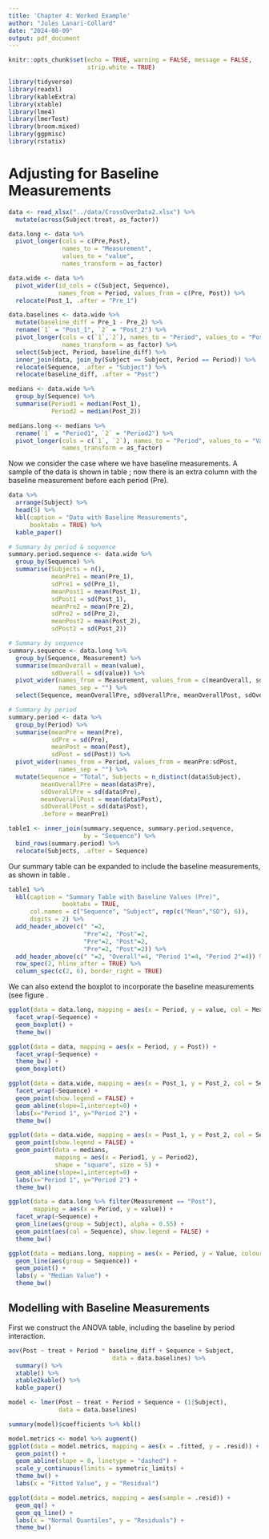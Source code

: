 ```yaml
---
title: 'Chapter 4: Worked Example'
author: "Jules Lanari-Collard"
date: "2024-08-09"
output: pdf_document
---
```


```r
knitr::opts_chunk$set(echo = TRUE, warning = FALSE, message = FALSE,
                      strip.white = TRUE)

library(tidyverse)
library(readxl)
library(kableExtra)
library(xtable)
library(lme4)
library(lmerTest)
library(broom.mixed)
library(ggpmisc)
library(rstatix)
```




# Adjusting for Baseline Measurements

```r
data <- read_xlsx("../data/CrossOverData2.xlsx") %>%
  mutate(across(Subject:treat, as_factor))

data.long <- data %>%
  pivot_longer(cols = c(Pre,Post),
               names_to = "Measurement",
               values_to = "value",
               names_transform = as_factor)

data.wide <- data %>%
  pivot_wider(id_cols = c(Subject, Sequence),
              names_from = Period, values_from = c(Pre, Post)) %>%
  relocate(Post_1, .after = "Pre_1")

data.baselines <- data.wide %>%
  mutate(baseline_diff = Pre_1 - Pre_2) %>%
  rename(`1` = "Post_1", `2` = "Post_2") %>%
  pivot_longer(cols = c(`1`,`2`), names_to = "Period", values_to = "Post",
               names_transform = as_factor) %>%
  select(Subject, Period, baseline_diff) %>% 
  inner_join(data, join_by(Subject == Subject, Period == Period)) %>%
  relocate(Sequence, .after = "Subject") %>%
  relocate(baseline_diff, .after = "Post")

medians <- data.wide %>%
  group_by(Sequence) %>%
  summarise(Period1 = median(Post_1),
            Period2 = median(Post_2))

medians.long <- medians %>%
  rename(`1` = "Period1", `2` = "Period2") %>%
  pivot_longer(cols = c(`1`, `2`), names_to = "Period", values_to = "Value",
               names_transform = as_factor)
```

Now we consider the case where we have baseline measurements. A sample of the data is shown in table \ref{tab:data-with-pre}; now there is an extra column with the baseline measurement before each period (Pre).
```r
data %>%
  arrange(Subject) %>%
  head(5) %>%
  kbl(caption = "Data with Baseline Measurements",
      booktabs = TRUE) %>%
  kable_paper()
```
```r
# Summary by period & sequence
summary.period.sequence <- data.wide %>%
  group_by(Sequence) %>%
  summarise(Subjects = n(),
            meanPre1 = mean(Pre_1),
            sdPre1 = sd(Pre_1),
            meanPost1 = mean(Post_1),
            sdPost1 = sd(Post_1),
            meanPre2 = mean(Pre_2),
            sdPre2 = sd(Pre_2),
            meanPost2 = mean(Post_2),
            sdPost2 = sd(Post_2))

# Summary by sequence
summary.sequence <- data.long %>%
  group_by(Sequence, Measurement) %>%
  summarise(meanOverall = mean(value),
            sdOverall = sd(value)) %>%
  pivot_wider(names_from = Measurement, values_from = c(meanOverall, sdOverall),
              names_sep = "") %>%
  select(Sequence, meanOverallPre, sdOverallPre, meanOverallPost, sdOverallPost)

# Summary by period
summary.period <- data %>%
  group_by(Period) %>%
  summarise(meanPre = mean(Pre),
            sdPre = sd(Pre),
            meanPost = mean(Post),
            sdPost = sd(Post)) %>%
  pivot_wider(names_from = Period, values_from = meanPre:sdPost,
              names_sep = "") %>%
  mutate(Sequence = "Total", Subjects = n_distinct(data$Subject),
         meanOverallPre = mean(data$Pre),
         sdOverallPre = sd(data$Pre),
         meanOverallPost = mean(data$Post),
         sdOverallPost = sd(data$Post),
         .before = meanPre1)

table1 <- inner_join(summary.sequence, summary.period.sequence,
                     by = "Sequence") %>%
  bind_rows(summary.period) %>%
  relocate(Subjects, .after = Sequence)
```
Our summary table can be expanded to include the baseline measurements, as shown in table \ref{tab:table1}.
```r
table1 %>%
  kbl(caption = "Summary Table with Baseline Values (Pre)",
               booktabs = TRUE,
      col.names = c("Sequence", "Subject", rep(c("Mean","SD"), 6)),
      digits = 2) %>%
  add_header_above(c(" "=2,
                     "Pre"=2, "Post"=2,
                     "Pre"=2, "Post"=2,
                     "Pre"=2, "Post"=2)) %>%
  add_header_above(c(" "=2, "Overall"=4, "Period 1"=4, "Period 2"=4)) %>%
  row_spec(2, hline_after = TRUE) %>%
  column_spec(c(2, 6), border_right = TRUE)
```


We can also extend the boxplot to incorporate the baseline measurements (see figure \ref{fig:boxplot-with-baseline}.
```r
ggplot(data = data.long, mapping = aes(x = Period, y = value, col = Measurement)) +
  facet_wrap(~Sequence) +
  geom_boxplot() +
  theme_bw()
```
```r
ggplot(data = data, mapping = aes(x = Period, y = Post)) +
  facet_wrap(~Sequence) +
  theme_bw() +
  geom_boxplot()
```

```r
ggplot(data = data.wide, mapping = aes(x = Post_1, y = Post_2, col = Sequence)) +
  facet_wrap(~Sequence) +
  geom_point(show.legend = FALSE) +
  geom_abline(slope=1,intercept=0) +
  labs(x="Period 1", y="Period 2") +
  theme_bw()
```

```r
ggplot(data = data.wide, mapping = aes(x = Post_1, y = Post_2, col = Sequence)) +
  geom_point(show.legend = FALSE) +
  geom_point(data = medians,
             mapping = aes(x = Period1, y = Period2),
             shape = "square", size = 5) +
  geom_abline(slope=1,intercept=0) +
  labs(x="Period 1", y="Period 2") +
  theme_bw()
```

```r
ggplot(data = data.long %>% filter(Measurement == "Post"),
       mapping = aes(x = Period, y = value)) +
  facet_wrap(~Sequence) +
  geom_line(aes(group = Subject), alpha = 0.55) +
  geom_point(aes(col = Sequence), show.legend = FALSE) +
  theme_bw()
```

```r
ggplot(data = medians.long, mapping = aes(x = Period, y = Value, colour = Sequence)) +
  geom_line(aes(group = Sequence)) +
  geom_point() +
  labs(y = "Median Value") +
  theme_bw()
```

## Modelling with Baseline Measurements
First we construct the ANOVA table, including the baseline by period interaction.
```r
aov(Post ~ treat + Period * baseline_diff + Sequence + Subject,
                             data = data.baselines) %>%
  summary() %>%
  xtable() %>%
  xtable2kable() %>%
  kable_paper()
```

```r
model <- lmer(Post ~ treat + Period + Sequence + (1|Subject),
              data = data.baselines)

summary(model)$coefficients %>% kbl()
```



```r
model.metrics <- model %>% augment()
ggplot(data = model.metrics, mapping = aes(x = .fitted, y = .resid)) +
  geom_point() +
  geom_abline(slope = 0, linetype = "dashed") +
  scale_y_continuous(limits = symmetric_limits) +
  theme_bw() +
  labs(x = "Fitted Value", y = "Residual")
```

```r
ggplot(data = model.metrics, mapping = aes(sample = .resid)) +
  geom_qq() +
  geom_qq_line() +
  labs(x = "Normal Quantiles", y = "Residuals") +
  theme_bw()
```

